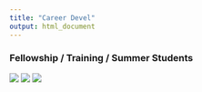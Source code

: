 ```yaml
---
title: "Career Devel"
output: html_document
---
```


### Fellowship / Training / Summer Students 


[![](./img/01.png)](https://cybera.us1.list-manage.com/track/click?u=a1a046f132&id=9adf2be032&e=2a46291b44){target="_blank"}
[![](./img/02.png)](https://cybera.us1.list-manage.com/track/click?u=a1a046f132&id=9adf2be032&e=2a46291b44){target="_blank"}
[![](./img/03.png)](https://cybera.us1.list-manage.com/track/click?u=a1a046f132&id=9adf2be032&e=2a46291b44){target="_blank"}
